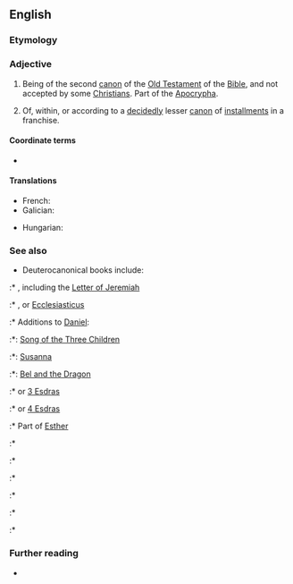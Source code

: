 ==English==
{{wikipedia|Deuterocanonical books|lang=en}}

===Etymology===
{{prefix|en|deutero|canonical}}

===Adjective===
{{en-adj|-}}

# {{lb|en|biblical}} Being of the second [[canon]] of the [[Old Testament]] of the [[Bible]], and not accepted by some [[Christian]]s. Part of the [[Apocrypha]].
# {{lb|en|[[fandom]]}} Of, within, or according to a [[decidedly]] lesser [[canon]] of [[installment]]s in a franchise.

====Coordinate terms====
* {{l|en|protocanonical}}

====Translations====
{{trans-top|of the second canon of the Old Testament}}
* French: {{t+|fr|deutérocanonique|m|f}}
* Galician: {{t|gl|deuterocanónico}}
{{trans-mid}}
* Hungarian: {{t|hu|deuterokanonikus}}
{{trans-bottom}}

===See also===
* Deuterocanonical books include:
:* {{l|en|Baruch}}, including the [[Letter of Jeremiah]]
:* {{l|en|Ben Sira}}, {{l|en|Sirach}} or [[Ecclesiasticus]]
:* Additions to [[Daniel]]:
:*: [[Song of the Three Children]]
:*: [[Susanna]]
:*: [[Bel and the Dragon]]
:* {{l|en|1 Esdras}} or [[3 Esdras]]
:* {{l|en|2 Esdras}} or [[4 Esdras]]
:* Part of [[Esther]]
:* {{l|en|Judith}}
:* {{l|en|1 Maccabees}}
:* {{l|en|2 Maccabees}}
:* {{l|en|Prayer of Manasses}}
:* {{l|en|Tobit}}
:* {{l|en|Wisdom}}

===Further reading===
* {{pedia|Deuterocanonical books}}